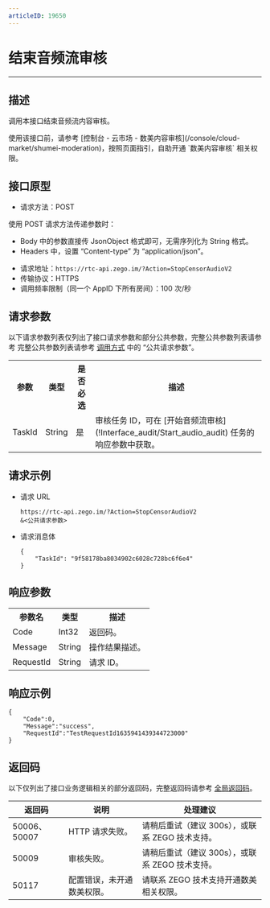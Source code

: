 ```yaml
---
articleID: 19650
---
```


# 结束音频流审核

- - -

## 描述

调用本接口结束音频流内容审核。

<Warning title="注意">
使用该接口前，请参考 [控制台 - 云市场 - 数美内容审核](/console/cloud-market/shumei-moderation)，按照页面指引，自助开通 `数美内容审核` 相关权限。
</Warning>



## 接口原型

- 请求方法：POST

<Note title="说明">

  使用 POST 请求方法传递参数时：
  - Body 中的参数直接传 JsonObject 格式即可，无需序列化为 String 格式。
  - Headers 中，设置 “Content-type” 为 “application/json”。
  
</Note>


- 请求地址：`https://rtc-api.zego.im/?Action=StopCensorAudioV2`
- 传输协议：HTTPS
- 调用频率限制（同一个 AppID 下所有房间）：100 次/秒



## 请求参数

以下请求参数列表仅列出了接口请求参数和部分公共参数，完整公共参数列表请参考 完整公共参数列表请参考 [调用方式](./../accessing-server-apis.mdx#公共请求参数) 中的 “公共请求参数”。


<table>
  
<tbody><tr>
<th>参数</th>
<th>类型</th>
<th>是否必选</th>
<th>描述</th>
</tr>
<tr>
<td>TaskId</td>
<td>String</td>
<td>是</td>
<td>审核任务 ID，可在 [开始音频流审核](!Interface_audit/Start_audio_audit) 任务的响应参数中获取。</td>
</tr>
</tbody></table>

## 请求示例

- 请求 URL  
    ```
    https://rtc-api.zego.im/?Action=StopCensorAudioV2
    &<公共请求参数>
    ```

- 请求消息体 
    ```
    {
        "TaskId": "9f58178ba8034902c6028c728bc6f6e4"
    }
    ```

## 响应参数

<table>
  
<tbody><tr>
<th>参数名</th>
<th>类型</th>
<th>描述</th>
</tr>
<tr>
<td>Code</td>
<td>Int32</td>
<td>返回码。</td>
</tr>
<tr>
<td>Message</td>
<td>String</td>
<td>操作结果描述。</td>
</tr>
<tr>
<td>RequestId</td>
<td>String</td>
<td>请求 ID。</td>
</tr>
</tbody></table>

## 响应示例

```
{
    "Code":0,
    "Message":"success",
    "RequestId":"TestRequestId1635941439344723000"
}
```

## 返回码

以下仅列出了接口业务逻辑相关的部分返回码，完整返回码请参考 [全局返回码](!global_return_code)。

|返回码|说明| 处理建议 |
|-----|----|----|
| 50006、50007 |  HTTP 请求失败。 | 请稍后重试（建议 300s），或联系 ZEGO 技术支持。|
| 50009 | 审核失败。 | 请稍后重试（建议 300s），或联系 ZEGO 技术支持。|
| 50117 | 配置错误，未开通数美权限。 | 请联系 ZEGO 技术支持开通数美相关权限。|
